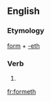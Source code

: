 ==English==

===Etymology===
[[form]] + [[-eth]]

===Verb===
{{en-verb form}}

# {{en-archaic third-person singular of|form}}

[[fr:formeth]]